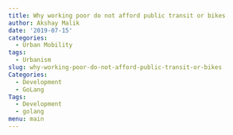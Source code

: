 ```yaml
---
title: Why working poor do not afford public transit or bikes
author: Akshay Malik
date: '2019-07-15'
categories:
  - Urban Mobility
tags:
  - Urbanism
slug: why-working-poor-do-not-afford-public-transit-or-bikes
Categories:
  - Development
  - GoLang
Tags:
  - Development
  - golang
menu: main
---
```

